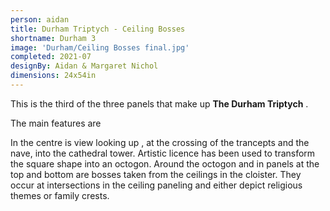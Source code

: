 ```yaml
---
person: aidan
title: Durham Triptych - Ceiling Bosses
shortname: Durham 3
image: 'Durham/Ceiling Bosses final.jpg'
completed: 2021-07
designBy: Aidan & Margaret Nichol
dimensions: 24x54in
---
```



This is the third of the three panels that make up **The Durham Triptych** .

The main features are

<TextImage right='Durham/DurhamCathedralTower.jpg'>
  In the centre is view looking up , at the crossing of the trancepts and the nave, into
  the cathedral tower. Artistic licence has been used to transform the square shape into
  an octogon.
</TextImage>
<TextImage
  left='Durham/Durham-Cathedral-Cloister-Roof.jpg'
  right='Durham/Durham Cathederal 039.jpg'
>
  Around the octogon and in panels at the top and bottom are bosses taken from the
  ceilings in the cloister. They occur at intersections in the ceiling paneling and either
  depict religious themes or family crests.
</TextImage>

